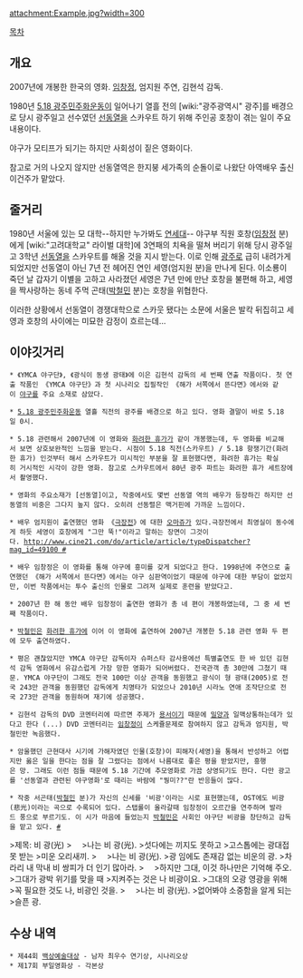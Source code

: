 attachment:Example.jpg?width=300

[[목차]]

== 개요 ==
2007년에 개봉한 한국의 영화. [[임창정]], 엄지원 주연, 김현석 감독.

1980년 [[5.18 광주민주화운동]]이 일어나기 열흘 전의 [wiki:"광주광역시" 광주]를 배경으로 당시 광주일고 선수였던 [[선동열]]을 스카우트 하기 위해 주인공 호창이 겪는 일이 주요 내용이다. 

야구가 모티프가 되기는 하지만 사회성이 짙은 영화이다.

참고로 거의 나오지 않지만 선동열역은 한지붕 세가족의 순돌이로 나왔단 아역배우 출신 이건주가 맡았다.

== 줄거리 ==
1980년 서울에 있는 모 대학--하지만 누가봐도 [[연세대]]-- 야구부 직원 호창([[임창정]] 분)에게 [wiki:"고려대학교" 라이벌 대학]에 3연패의 치욕을 떨쳐 버리기 위해 당시 광주일고 3학년 [[선동열]]을 스카우트를 해올 것을 지시 받는다. 이로 인해 [[광주]]로 급히 내려가게 되었지만 선동열이 아닌 7년 전 헤어진 연인 세영(엄지원 분)을 만나게 된다. 이소룡이 죽던 날 갑자기 이별을 고하고 사라졌던 세영은 7년 만에 만난 호창을 불편해 하고, 세영을 짝사랑하는 동네 주먹 곤태([[박철민]] 분)는 호창을 위협한다.

이러한 상황에서 선동열이 경쟁대학으로 스카웃 됐다는 소문에 서울은 발칵 뒤집히고 세영과 호창의 사이에는 미묘한 감정이 흐르는데…

== 이야깃거리 ==
 * 《YMCA 야구단》, 《광식이 동생 광태》에 이은 김현석 감독의 세 번째 연출 작품이다. 첫 연출 작품인 《YMCA 야구단》과 첫 시나리오 집필작인 《해가 서쪽에서 뜬다면》에서와 같이 [[야구]]를 주요 소재로 삼았다.

 * [[5.18 광주민주화운동]] 열흘 직전의 광주를 배경으로 하고 있다. 영화 결말이 바로 5.18일 0시. 

 * 5.18 관련해서 2007년에 이 영화와 [[화려한 휴가]]가 같이 개봉했는데, 두 영화를 비교해서 보면 상호보완적인 느낌을 받는다. 시점이 5.18 직전(스카우트) / 5.18 항쟁기간(화려한 휴가) 인것부터 해서 스카우트가 미시적인 부분을 잘 표현했다면, 화려한 휴가는 확실히 거시적인 시각이 강한 영화. 참고로 스카우트에서 80년 광주 파트는 화려한 휴가 세트장에서 촬영했다.

 * 영화의 주요소재가 [선동열]이고, 작중에서도 몇번 선동열 역의 배우가 등장하긴 하지만 선동열의 비중은 그다지 높지 않다. 오히려 선동렬은 맥거핀에 가까운 느낌이다.

 * 배우 엄지원이 출연했던 영화 《[[극장전]]》에 대한 [[오마쥬]]가 있다.극장전에서 최영실이 동수에게 하듯 세영이 호창에게 "그만 뚝!"이라고 말하는 장면이 그것이다. [[http://www.cine21.com/do/article/article/typeDispatcher?mag_id=49100 #]]

 * 배우 임창정은 이 영화를 통해 야구에 흥미를 갖게 되었다고 한다. 1998년에 주연으로 출연했던 《해가 서쪽에서 뜬다면》에서는 야구 심판역이었기 때문에 야구에 대한 부담이 없었지만, 이번 작품에서는 투수 출신의 인물로 그려져 실제로 훈련을 받았다고.

 * 2007년 한 해 동안 배우 임창정이 출연한 영화가 총 네 편이 개봉하였는데, 그 중 세 번째 작품이다.

 * [[박철민]]은 [[화려한 휴가]]에 이어 이 영화에 출연하여 2007년 개봉한 5.18 관련 영화 두 편에 모두 출연하였다.

 * 평은 괜찮았지만 YMCA 야구단 감독이자 슈퍼스타 감사용에선 특별출연도 한 바 있던 김현석 감독 영화에서 유감스럽게 가장 망한 영화가 되어버렸다. 전국관객 총 30만에 그쳤기 때문. YMCA 야구단이 그래도 전국 100만 이상 관객을 동원했고 광식이 형 광태(2005)로 전국 243만 관객을 동원했던 감독에게 치명타가 되었으나 2010년 시라노 연애 조작단으로 전국 273만 관객을 동원하며 재기에 성공했다. 

 * 김현석 감독의 DVD 코멘터리에 따르면 주제가 [[용서]]이기 때문에 [[밀양]]과 일맥상통하는데가 있다고 한다 (...) DVD 코멘터리는 [[임창정]]이 스케쥴문제로 참여하지 않고 감독과 엄지원, 박철민만 녹음했다.

 * 암울했던 근현대사 시기에 가해자였던 인물(호창)이 피해자(세영)을 통해서 반성하고 어렵지만 옳은 일을 한다는 점을 잘 그렸다는 점에서 나름대로 좋은 평을 받았지만, 흥행은 망. 그래도 이런 점들 때문에 5.18 기간에 추모영화로 가끔 상영되기도 한다. 다만 광고를 '선동열과 관련된 야구영화'로 때리는 바람에 "뭥미??"란 반응들이 많다.  

 * 작중 서곤태([[박철민]] 분)가 자신의 신세를 '비광'이라는 시로 표현했는데, OST에도 비광(悲光)이라는 곡으로 수록되어 있다. 스탭롤이 올라갈때 임창정이 오르간을 연주하며 발라드 풍으로 부르기도. 이 시가 마음에 들었는지 [[박철민]]은 사회인 야구단 비광을 창단하고 감독을 맡고 있다. [http://news.naver.com/main/read.nhn?mode=LSD&mid=sec&sid1=106&oid=008&aid=0003226738 #]

>제목: 비 광(光)
>　
>나는 비 광(光).
>섯다에는 끼지도 못하고
>고스톱에는 광대접 못 받는
>미운 오리새끼.
>　
>나는 비 광(光).
>광 임에도 존재감 없는 비운의 광.
>차라리 내 막내 비 쌍피가 더 인기 많아라.
>　
>하지만 그대, 이것 하나만은 기억해 주오.
>그대가 광박 위기를 맞을 때 
>지켜주는 것은 나 비광이요.
>그대의 오광 영광을 위해 
>꼭 필요한 것도 나, 비광인 것을.
>　
>나는 비 광(光).
>없어봐야 소중함을 알게 되는 
>슬픈 광.
== 수상 내역 ==
 * 제44회 [[백상예술대상]] - 남자 최우수 연기상, 시나리오상
 * 제17회 부일영화상 - 각본상
